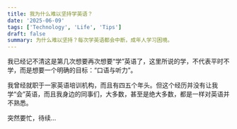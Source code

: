 ```yaml
---
title: 我为什么难以坚持学英语？
date: '2025-06-09'
tags: ['Technology', 'Life', 'Tips']
draft: false
summary: 为什么难以坚持？每次学英语都会中断，成年人学习困境。
---
```


我已经记不清这是第几次想要再次想要“学”英语了，这里所说的学，不代表平时不学，而是想要一个明确的目标：“口语与听力”。

我曾经就职于一家英语培训机构，而且有四五个年头。但这个经历并没有让我学“会”英语，而且我身边的同事们，大多数，甚至是绝大多数，都是一样对英语并不熟悉。

突然要忙，待续...
